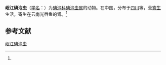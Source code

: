 {{Speciesbox
| name = 岷江碘泡虫
| status = 
| status_system = 
| image = 
| genus = Myxobolus
| species = minkiangensis
| authority = (Ma, 1998)<ref name='id9554'>{{cite web| url =http://www.bioinfo.cn/db05/BjdwSpecies.php?action=view&id=9554| title =岷江碘泡虫| work =《中国动物物种编目数据库》| publisher =中国科学院微生物研究所| author =中国科学院动物研究所| accessdate =2009-04-16| deadurl =yes| archiveurl =https://web.archive.org/web/20160305055750/http://www.bioinfo.cn/db05/BjdwSpecies.php?action=view&id=9554| archivedate =2016-03-05}}</ref>
}}

'''岷江碘泡虫'''（[[学名|学名]]：{{lang|la|''Myxobolus minkiangensis''}}）为[[碘泡科|碘泡科]][[碘泡虫属|碘泡虫属]]的动物。在中国，分布于[[四川|四川]]等，营[[寄生|寄生]]生活，寄生在云南光唇鱼的肾。<ref name='id9554'/>

== 参考文献 ==
{{reflist}}

{{Wikispecies|Myxobolus minkiangensis}}

[[Category:碘泡虫属|岷江碘泡虫]]


{{Cnidarian-stub}}